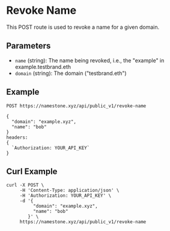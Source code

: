 # Revoke Name

This POST route is used to revoke a name for a given domain.

## Parameters

- `name` (string): The name being revoked, i.e., the "example" in example.testbrand.eth
- `domain` (string): The domain ("testbrand.eth")

## Example

```
POST https://namestone.xyz/api/public_v1/revoke-name

{
  "domain": "example.xyz",
  "name": "bob"
}
headers:
{
  `Authorization: YOUR_API_KEY`
}
```

## Curl Example

```
curl -X POST \
     -H 'Content-Type: application/json' \
     -H 'Authorization: YOUR_API_KEY' \
     -d '{
          "domain": "example.xyz",
          "name": "bob"
        }' \
     https://namestone.xyz/api/public_v1/revoke-name
```
